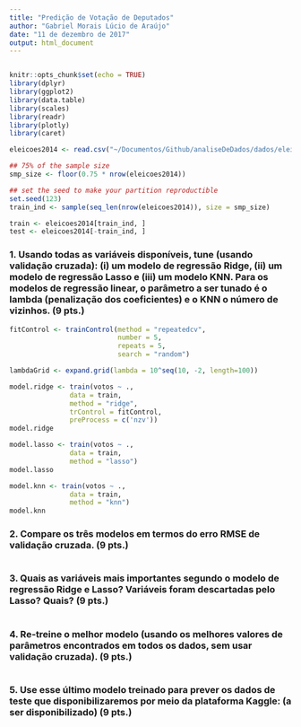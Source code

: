 ```yaml
---
title: "Predição de Votação de Deputados"
author: "Gabriel Morais Lúcio de Araújo"
date: "11 de dezembro de 2017"
output: html_document
---
```

```r

```

```r
knitr::opts_chunk$set(echo = TRUE)
library(dplyr)
library(ggplot2)
library(data.table)
library(scales)
library(readr)
library(plotly)
library(caret)
```

```r
eleicoes2014 <- read.csv("~/Documentos/Github/analiseDeDados/dados/eleicoes2014.filtrado.csv", encoding = "latin1")
```

```r
## 75% of the sample size
smp_size <- floor(0.75 * nrow(eleicoes2014))

## set the seed to make your partition reproductible
set.seed(123)
train_ind <- sample(seq_len(nrow(eleicoes2014)), size = smp_size)

train <- eleicoes2014[train_ind, ]
test <- eleicoes2014[-train_ind, ]
```

### 1. Usando todas as variáveis disponíveis, tune (usando validação cruzada): (i) um modelo de regressão Ridge, (ii) um modelo de regressão Lasso e (iii) um modelo KNN. Para os modelos de regressão linear, o parâmetro a ser tunado é o lambda (penalização dos coeficientes) e o KNN o número de vizinhos. (9 pts.)
```r
fitControl <- trainControl(method = "repeatedcv",
                           number = 5,
                           repeats = 5,
                           search = "random")

lambdaGrid <- expand.grid(lambda = 10^seq(10, -2, length=100))

model.ridge <- train(votos ~ .,
               data = train,
               method = "ridge",
               trControl = fitControl,
               preProcess = c('nzv'))
model.ridge

model.lasso <- train(votos ~ .,
               data = train,
               method = "lasso")
model.lasso

model.knn <- train(votos ~ .,
               data = train,
               method = "knn")
model.knn
```

### 2. Compare os três modelos em termos do erro RMSE de validação cruzada. (9 pts.)
```r

```

### 3. Quais as variáveis mais importantes segundo o modelo de regressão Ridge e Lasso?  Variáveis foram descartadas pelo Lasso? Quais? (9 pts.)
```r

```

### 4. Re-treine o melhor modelo (usando os melhores valores de parâmetros encontrados em todos os dados, sem usar validação cruzada). (9 pts.)
```r

```

### 5. Use esse último modelo treinado para prever os dados de teste que disponibilizaremos por meio da plataforma Kaggle: (a ser disponibilizado) (9 pts.)
```r

```

